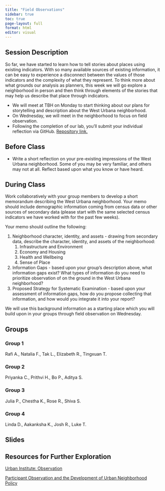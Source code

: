 ```yaml
---
title: "Field Observations"
sidebar: true
toc: true
page-layout: full
format: html
editor: visual
---
```


## Session Description

So far, we have started to learn how to tell stories about places using existing indicators. With so many available sources of existing information, it can be easy to experience a disconnect between the values of those indicators and the complexity of what they represent. To think more about what grounds our analysis as planners, this week we will go explore a neighborhood in person and then think through elements of the stories that may help us describe that place through indicators.

- We will meet at TBH on Monday to start thinking about our plans for storytelling and description about the West Urbana neighborhood. 
- On Wednesday, we will meet in the neighborhood to focus on field observation.
- Following the completion of our lab, you'll submit your individual reflection via GitHub. [Repository link.](https://classroom.github.com/a/v6Poqvso)

## Before Class

-   Write a short reflection on your pre-existing impressions of the West Urbana neighborhood. Some of you may be very familiar, and others may not at all. Reflect based upon what you know or have heard.

## During Class

Work collaboratively with your group members to develop a short memorandum describing the West Urbana neighborhood. Your memo should include demographic information coming from census data or other sources of secondary data (please start with the same selected census indicators we have worked with for the past few weeks).

Your memo should outline the following:

1.  Neighborhood character, identity, and assets - drawing from secondary data, describe the character, identity, and assets of the neighborhood:
    1.  Infrastructure and Environment
    2.  Economy and Housing
    3.  Health and Wellbeing
    4.  Sense of Place
2.  Information Gaps - based upon your group's description above, what information gaps exist? What types of information do you need to prioritize observation of on the ground in the West Urbana neighborhood?
3.  Proposed Strategy for Systematic Examination - based upon your assessment of information gaps, how do you propose collecting that information, and how would you integrate it into your report?

We will use this background information as a starting place which you will build upon in your groups through field observation on Wednesday.

## Groups

### Group 1

Rafi A., Natalia F., Tak L., Elizabeth R., Tingxuan T.

### Group 2

Priyanka C., Prithvi H., Bo P., Aditya S.

### Group 3

Julia P., Chestha K., Rose R., Shiva S.

### Group 4

Linda D., Aakanksha K., Josh R., Luke T.

## Slides

## Resources for Further Exploration

[Urban Institute: Observation](https://www.urban.org/research/data-methods/data-collection/observation)

[Participant Observation and the Development of Urban Neighborhood Policy](https://files.eric.ed.gov/fulltext/ED068597.pdf)
